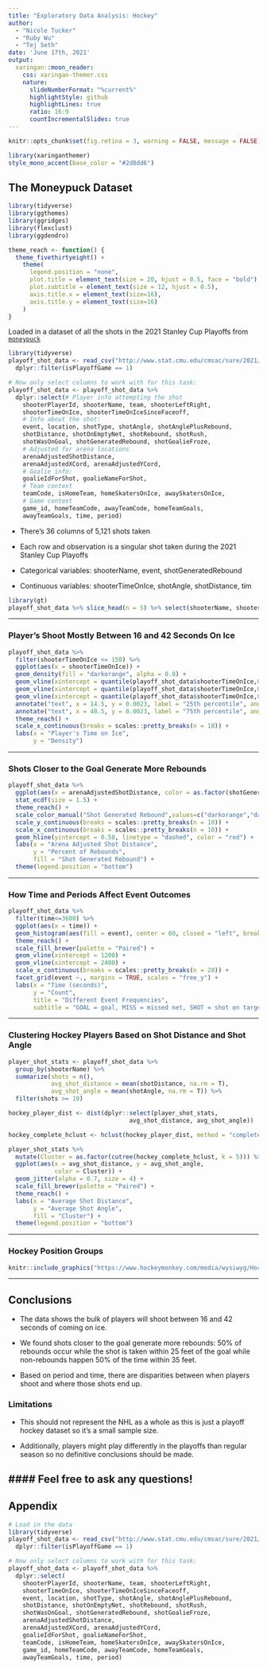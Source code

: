 ```yaml
---
title: "Exploratory Data Analysis: Hockey"
author: 
  - "Nicole Tucker"
  - "Ruby Wu"
  - "Tej Seth"
date: 'June 17th, 2021'
output:
  xaringan::moon_reader:
    css: xaringan-themer.css
    nature:
      slideNumberFormat: "%current%"
      highlightStyle: github
      highlightLines: true
      ratio: 16:9
      countIncrementalSlides: true
---
```


```r
knitr::opts_chunk$set(fig.retina = 3, warning = FALSE, message = FALSE)
```

```r
library(xaringanthemer)
style_mono_accent(base_color = "#2d8dd6")
```

## The Moneypuck Dataset

```r
library(tidyverse)
library(ggthemes)
library(ggridges)
library(flexclust)
library(ggdendro)

theme_reach <- function() {
  theme_fivethirtyeight() +
    theme(
      legend.position = "none",
      plot.title = element_text(size = 20, hjust = 0.5, face = "bold"),
      plot.subtitle = element_text(size = 12, hjust = 0.5),
      axis.title.x = element_text(size=16),
      axis.title.y = element_text(size=16)
    )
}
```

Loaded in a dataset of all the shots in the 2021 Stanley Cup Playoffs from [`moneypuck`](http://www.stat.cmu.edu/cmsac/sure/2021/materials/data/xy_examples/moneypuck_shots_2020.csv)

```r
library(tidyverse)
playoff_shot_data <- read_csv("http://www.stat.cmu.edu/cmsac/sure/2021/materials/data/xy_examples/moneypuck_shots_2020.csv") %>%
  dplyr::filter(isPlayoffGame == 1)
```

```r
# Now only select columns to work with for this task:
playoff_shot_data <- playoff_shot_data %>%
  dplyr::select(# Player info attempting the shot
    shooterPlayerId, shooterName, team, shooterLeftRight, 
    shooterTimeOnIce, shooterTimeOnIceSinceFaceoff,
    # Info about the shot:
    event, location, shotType, shotAngle, shotAnglePlusRebound, 
    shotDistance, shotOnEmptyNet, shotRebound, shotRush, 
    shotWasOnGoal, shotGeneratedRebound, shotGoalieFroze,
    # Adjusted for arena locations
    arenaAdjustedShotDistance, 
    arenaAdjustedXCord, arenaAdjustedYCord,
    # Goalie info:
    goalieIdForShot, goalieNameForShot,
    # Team context
    teamCode, isHomeTeam, homeSkatersOnIce, awaySkatersOnIce,
    # Game context
    game_id, homeTeamCode, awayTeamCode, homeTeamGoals,
    awayTeamGoals, time, period)
```
* There's 36 columns of 5,121 shots taken

* Each row and observation is a singular shot taken during the 2021 Stanley Cup Playoffs

* Categorical variables: shooterName, event, shotGeneratedRebound

* Continuous variables: shooterTimeOnIce, shotAngle, shotDistance, tim

```r
library(gt)
playoff_shot_data %>% slice_head(n = 5) %>% select(shooterName, shooterTimeOnIce, event, shotType, shotAngle, shotDistance, teamCode, time, period) %>% gt()
```
---

### Player's Shoot Mostly Between 16 and 42 Seconds On Ice

```r
playoff_shot_data %>%
  filter(shooterTimeOnIce <= 150) %>%
  ggplot(aes(x = shooterTimeOnIce)) +
  geom_density(fill = "darkorange", alpha = 0.8) +
  geom_vline(xintercept = quantile(playoff_shot_data$shooterTimeOnIce,0.25), linetype = "dashed") +
  geom_vline(xintercept = quantile(playoff_shot_data$shooterTimeOnIce,0.50), linetype = "dashed") +
  geom_vline(xintercept = quantile(playoff_shot_data$shooterTimeOnIce,0.75), linetype = "dashed") +
  annotate("text", x = 14.5, y = 0.0023, label = "25th percentile", angle = 90) +
  annotate("text", x = 40.5, y = 0.0023, label = "75th percentile", angle = 90) +
  theme_reach() +
  scale_x_continuous(breaks = scales::pretty_breaks(n = 10)) +
  labs(x = "Player's Time on Ice",
       y = "Density")
```

---

### Shots Closer to the Goal Generate More Rebounds

```r
playoff_shot_data %>%
  ggplot(aes(x = arenaAdjustedShotDistance, color = as.factor(shotGeneratedRebound))) +
  stat_ecdf(size = 1.5) +
  theme_reach() +
  scale_color_manual("Shot Generated Rebound",values=c("darkorange","darkblue")) +
  scale_y_continuous(breaks = scales::pretty_breaks(n = 10)) +
  scale_x_continuous(breaks = scales::pretty_breaks(n = 10)) +
  geom_hline(yintercept = 0.50, linetype = "dashed", color = "red") +
  labs(x = "Arena Adjusted Shot Distance",
       y = "Percent of Rebounds",
       fill = "Shot Generated Rebound") +
  theme(legend.position = "bottom")
```

---

### How Time and Periods Affect Event Outcomes

```r
playoff_shot_data %>%
  filter(time<=3600) %>% 
  ggplot(aes(x = time)) + 
  geom_histogram(aes(fill = event), center = 60, closed = "left", breaks = seq(0, 3600, 120)) +
  theme_reach() +
  scale_fill_brewer(palette = "Paired") +
  geom_vline(xintercept = 1200) +
  geom_vline(xintercept = 2400) +
  scale_x_continuous(breaks = scales::pretty_breaks(n = 20)) +
  facet_grid(event ~., margins = TRUE, scales = "free_y") +
  labs(x = "Time (seconds)",
       y = "Count",
       title = "Different Event Frequencies",
       subtitle = "GOAL = goal, MISS = missed net, SHOT = shot on target") 
```

---

### Clustering Hockey Players Based on Shot Distance and Shot Angle

```r
player_shot_stats <- playoff_shot_data %>%
  group_by(shooterName) %>%
  summarize(shots = n(),
            avg_shot_distance = mean(shotDistance, na.rm = T),
            avg_shot_angle = mean(shotAngle, na.rm = T)) %>%
  filter(shots >= 10)

hockey_player_dist <- dist(dplyr::select(player_shot_stats,
                                  avg_shot_distance, avg_shot_angle))

hockey_complete_hclust <- hclust(hockey_player_dist, method = "complete")

player_shot_stats %>%
  mutate(Cluster = as.factor(cutree(hockey_complete_hclust, k = 5))) %>%
  ggplot(aes(x = avg_shot_distance, y = avg_shot_angle,
             color = Cluster)) +
  geom_jitter(alpha = 0.7, size = 4) + 
  scale_fill_brewer(palette = "Paired") +
  theme_reach() +
  labs(x = "Average Shot Distance",
       y = "Average Shot Angle",
       fill = "Cluster") +
  theme(legend.position = "bottom")
```

---

### Hockey Position Groups

```r
knitr::include_graphics("https://www.hockeymonkey.com/media/wysiwyg/Hockey/guides/diagram-of-hockey-positions_2_.png")
```

---

## Conclusions

* The data shows the bulk of players will shoot between 16 and 42 seconds of coming on ice. 

* We found shots closer to the goal generate more rebounds: 50% of rebounds occur while the shot is taken within 25 feet of the goal while non-rebounds happen 50% of the time within 35 feet. 

* Based on period and time, there are disparities between when players shoot and where those shots end up.

### Limitations

* This should not represent the NHL as a whole as this is just a playoff hockey dataset so it's a small sample size. 

* Additionally, players might play differently in the playoffs than regular season so no definitive conclusions should be made.

#### Feel free to ask any questions! 
---

## Appendix

```r
# Load in the data
library(tidyverse)
playoff_shot_data <- read_csv("http://www.stat.cmu.edu/cmsac/sure/2021/materials/data/xy_examples/moneypuck_shots_2020.csv") %>%
  dplyr::filter(isPlayoffGame == 1)

# Now only select columns to work with for this task:
playoff_shot_data <- playoff_shot_data %>%
  dplyr::select(
    shooterPlayerId, shooterName, team, shooterLeftRight, 
    shooterTimeOnIce, shooterTimeOnIceSinceFaceoff,
    event, location, shotType, shotAngle, shotAnglePlusRebound, 
    shotDistance, shotOnEmptyNet, shotRebound, shotRush, 
    shotWasOnGoal, shotGeneratedRebound, shotGoalieFroze,
    arenaAdjustedShotDistance, 
    arenaAdjustedXCord, arenaAdjustedYCord,
    goalieIdForShot, goalieNameForShot,
    teamCode, isHomeTeam, homeSkatersOnIce, awaySkatersOnIce,
    game_id, homeTeamCode, awayTeamCode, homeTeamGoals,
    awayTeamGoals, time, period)
```


